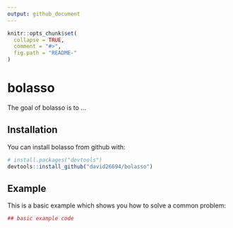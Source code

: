 ```yaml
---
output: github_document
---
```


<!-- README.md is generated from README.Rmd. Please edit that file -->

```r
knitr::opts_chunk$set(
  collapse = TRUE,
  comment = "#>",
  fig.path = "README-"
)
```

# bolasso

The goal of bolasso is to ...

## Installation

You can install bolasso from github with:

```r
# install.packages("devtools")
devtools::install_github("david26694/bolasso")
```

## Example

This is a basic example which shows you how to solve a common problem:

```r
## basic example code
```
